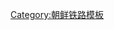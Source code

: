 {{鐵道路線|
| 模板名稱 = 釜浦線
| 名稱 = [[釜浦線]]
| 代表色 = blue
| 背景顏色 = #ffffff
| 車站列表 = [[新康翎站|新康翎]] - [[康翎站|康翎]] - [[龍淵站|龍淵]] - [[香竹站|香竹]] - [[釜浦站|釜浦]]}}<noinclude>
[[Category:朝鲜铁路模板]]

</noinclude>